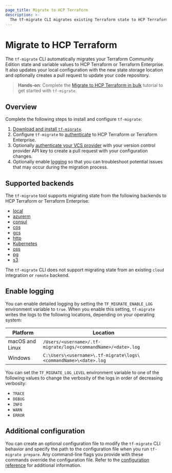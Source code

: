 ```yaml
---
page_title: Migrate to HCP Terraform
description: >-
  The tf-migrate CLI migrates existing Terraform state to HCP Terraform or Terraform Enterprise.
---
```


# Migrate to HCP Terraform

The `tf-migrate` CLI automatically migrates your Terraform Community Edition state and variable values to HCP Terraform or Terraform Enterprise. It also updates your local configuration with the new state storage location and optionally creates a pull request to update your code repository.

> **Hands-on**: Complete the [Migrate to HCP Terraform in bulk](/terraform/tutorials/cloud/bulk-migrate-hcp) tutorial to get started with `tf-migrate`.

## Overview

Complete the following steps to install and configure `tf-migrate`:

1. [Download and install `tf-migrate`](/terraform/migrate/install).
1. Configure `tf-migrate` to [authenticate](/terraform/migrate/install#connect-to-hcp-terraform-or-enterprise-terraform) to HCP Terraform or Terraform Enterprise. 
1. Optionally [authenticate your VCS provider](/terraform/migrate/install#authenticate-your-vcs-provider) with your version control provider API key to create a pull request with your configuration changes.
1. Optionally enable [logging](#enable-logging) so that you can troubleshoot potential issues that may occur during the migration process.

## Supported backends

The `tf-migrate` tool supports migrating state from the following backends to HCP Terraform or Terraform Enterprise:

- [local](/terraform/language/backend/local)
- [azurerm](/terraform/language/backend/azurerm)
- [consul](/terraform/language/backend/consul)
- [cos](/terraform/language/backend/cos)
- [gcs](/terraform/language/backend/gcs)
- [http](/terraform/language/backend/http)
- [Kubernetes](/terraform/language/backend/kubernetes)
- [oss](/terraform/language/backend/oss)
- [pg](/terraform/language/backend/pg)
- [s3](/terraform/language/backend/s3)

The `tf-migrate` CLI does not support migrating state from an existing `cloud` integration or `remote` backend.

## Enable logging

You can enable detailed logging by setting the `TF_MIGRATE_ENABLE_LOG` environment variable to `true`. When you enable this setting, `tf-migrate` writes the logs to the following locations, depending on your operating system:

| Platform | Location |
| -------- | -------- |
| macOS and Linux | `/Users/<username>/.tf-migrate/logs/<commandName>/<date>.log` |
| Windows | `C:\Users\<username>\.tf-migrate\logs\<commandName>\<date>.log` |

You can set the `TF_MIGRATE_LOG_LEVEL` environment variable to one of the following values to change the verbosity of the logs in order of decreasing verbosity: 

- `TRACE`
- `DEBUG` 
- `INFO` 
- `WARN`
- `ERROR`

## Additional configuration

You can create an optional configuration file to modify the `tf-migrate` CLI behavior and specify the path to the configuration file when you run `tf-migrate prepare`. Any command-line flags you provide with these commands override the configuration file. Refer to the [configuration reference](/terraform/migrate/reference/configuration) for additional information.
